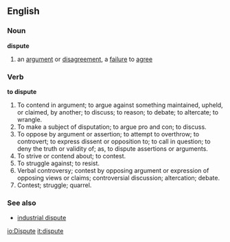 ==English==
===Noun===
'''dispute'''
#an [[argument]] or [[disagreement]], a [[failure]] to [[agree]]

===Verb===

'''to dispute'''

#To contend in argument; to argue against something maintained, upheld, or claimed, by another; to discuss; to reason; to debate; to altercate; to wrangle.
#To make a subject of disputation; to argue pro and con; to discuss.
#To oppose by argument or assertion; to attempt to overthrow; to controvert; to express dissent or opposition to; to call in question; to deny the truth or validity of; as, to dispute assertions or arguments.
#To strive or contend about; to contest.
#To struggle against; to resist.
#Verbal controversy; contest by opposing argument or expression of opposing views or claims; controversial discussion; altercation; debate.
#Contest; struggle; quarrel.

===See also===
*[[industrial dispute]]

[[io:Dispute]]
[[it:dispute]]